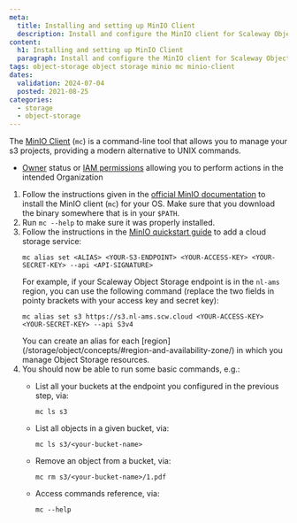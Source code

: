 ```yaml
---
meta:
  title: Installing and setting up MinIO Client
  description: Install and configure the MinIO client for Scaleway Object Storage.
content:
  h1: Installing and setting up MinIO Client
  paragraph: Install and configure the MinIO client for Scaleway Object Storage.
tags: object-storage object storage minio mc minio-client
dates:
  validation: 2024-07-04
  posted: 2021-08-25
categories:
  - storage
  - object-storage
---
```


The [MinIO Client](https://min.io/docs/minio/linux/reference/minio-mc.html/) (`mc`) is a command-line tool that allows you to manage your s3 projects, providing a modern alternative to UNIX commands.

<Macro id="requirements" />

- [Owner](/identity-and-access-management/iam/concepts/#owner/) status or [IAM permissions](/identity-and-access-management/iam/concepts/#permission/) allowing you to perform actions in the intended Organization


1. Follow the instructions given in the [official MinIO documentation](https://min.io/docs/minio/linux/reference/minio-mc.html#id3/) to install the MinIO client (`mc`) for your OS.
    <Message type="note">
    Make sure that you download the binary somewhere that is in your `$PATH`.
    </Message>
2. Run `mc --help` to make sure it was properly installed.
3. Follow the instructions in the [MinIO quickstart guide](https://min.io/docs/minio/linux/reference/minio-mc.html#create-an-alias-for-the-s3-compatible-service/) to add a cloud storage service:
    ```
    mc alias set <ALIAS> <YOUR-S3-ENDPOINT> <YOUR-ACCESS-KEY> <YOUR-SECRET-KEY> --api <API-SIGNATURE>
    ```
    For example, if your Scaleway Object Storage endpoint is in the `nl-ams` region, you can use the following command (replace the two fields in pointy brackets with your access key and secret key):
    ```
    mc alias set s3 https://s3.nl-ams.scw.cloud <YOUR-ACCESS-KEY> <YOUR-SECRET-KEY> --api S3v4
    ```
    <Message type="tip">
    You can create an alias for each [region](/storage/object/concepts/#region-and-availability-zone/) in which you manage Object Storage resources.
    </Message>
4. You should now be able to run some basic commands, e.g.:
    - List all your buckets at the endpoint you configured in the previous step, via:
        ```
        mc ls s3
        ```

    - List all objects in a given bucket, via:
        ```
        mc ls s3/<your-bucket-name>
        ```

    - Remove an object from a bucket, via:
        ```
        mc rm s3/<your-bucket-name>/1.pdf
        ```

    - Access commands reference, via:
        ```
        mc --help
        ```

